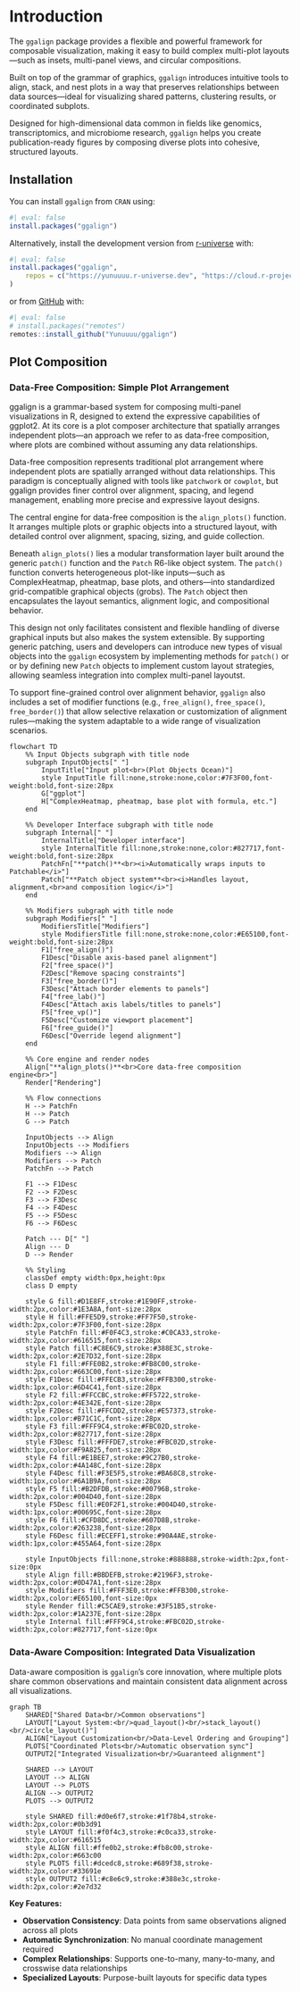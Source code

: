 # Introduction {#sec-intro}

The `ggalign` package provides a flexible and powerful framework for composable
visualization, making it easy to build complex multi-plot layouts—such as
insets, multi-panel views, and circular compositions.

Built on top of the grammar of graphics, `ggalign` introduces intuitive tools to
align, stack, and nest plots in a way that preserves relationships between data
sources—ideal for visualizing shared patterns, clustering results, or
coordinated subplots.

Designed for high-dimensional data common in fields like genomics,
transcriptomics, and microbiome research, `ggalign` helps you create
publication-ready figures by composing diverse plots into cohesive, structured
layouts.

## Installation

You can install `ggalign` from `CRAN` using:
```r
#| eval: false
install.packages("ggalign")
```

Alternatively, install the development version from
[r-universe](https://yunuuuu.r-universe.dev/ggalign) with:
```r
#| eval: false
install.packages("ggalign",
    repos = c("https://yunuuuu.r-universe.dev", "https://cloud.r-project.org")
)
```

or from [GitHub](https://github.com/Yunuuuu/ggalign) with:
```r
#| eval: false
# install.packages("remotes")
remotes::install_github("Yunuuuu/ggalign")
```

## Plot Composition

### Data-Free Composition: Simple Plot Arrangement

ggalign is a grammar-based system for composing multi-panel visualizations in R,
designed to extend the expressive capabilities of ggplot2. At its core is a plot
composer architecture that spatially arranges independent plots—an approach we
refer to as data-free composition, where plots are combined without assuming any
data relationships.

Data-free composition represents traditional plot arrangement where independent
plots are spatially arranged without data relationships. This paradigm is
conceptually aligned with tools like `patchwork` or `cowplot`, but ggalign provides
finer control over alignment, spacing, and legend management, enabling more
precise and expressive layout designs.

The central engine for data-free composition is the `align_plots()` function. It
arranges multiple plots or graphic objects into a structured layout, with
detailed control over alignment, spacing, sizing, and guide collection.

Beneath `align_plots()` lies a modular transformation layer built around the
generic `patch()` function and the `Patch` R6-like object system. The `patch()`
function converts heterogeneous plot-like inputs—such as ComplexHeatmap,
pheatmap, base plots, and others—into standardized grid-compatible graphical
objects (grobs). The `Patch` object then encapsulates the layout semantics,
alignment logic, and compositional behavior.

This design not only facilitates consistent and flexible handling of diverse
graphical inputs but also makes the system extensible. By supporting generic
patching, users and developers can introduce new types of visual objects into
the `ggalign` ecosystem by implementing methods for `patch()` or or by defining new
`Patch` objects to implement custom layout strategies, allowing seamless
integration into complex multi-panel layoutst.

To support fine-grained control over alignment behavior, `ggalign` also includes a
set of modifier functions (e.g., `free_align()`, `free_space()`,
`free_border()`) that allow selective relaxation or customization of alignment
rules—making the system adaptable to a wide range of visualization scenarios.

```mermaid
flowchart TD
    %% Input Objects subgraph with title node
    subgraph InputObjects[" "]
        InputTitle["Input plot<br>(Plot Objects Ocean)"]
        style InputTitle fill:none,stroke:none,color:#7F3F00,font-weight:bold,font-size:28px
        G["ggplot"]
        H["ComplexHeatmap, pheatmap, base plot with formula, etc."]
    end

    %% Developer Interface subgraph with title node
    subgraph Internal[" "]
        InternalTitle["Developer interface"]
        style InternalTitle fill:none,stroke:none,color:#827717,font-weight:bold,font-size:28px
        PatchFn["**patch()**<br><i>Automatically wraps inputs to Patchable</i>"]
        Patch["**Patch object system**<br><i>Handles layout, alignment,<br>and composition logic</i>"]
    end

    %% Modifiers subgraph with title node
    subgraph Modifiers[" "]
        ModifiersTitle["Modifiers"]
        style ModifiersTitle fill:none,stroke:none,color:#E65100,font-weight:bold,font-size:28px
        F1["free_align()"]
        F1Desc["Disable axis-based panel alignment"]
        F2["free_space()"]
        F2Desc["Remove spacing constraints"]
        F3["free_border()"]
        F3Desc["Attach border elements to panels"]
        F4["free_lab()"]
        F4Desc["Attach axis labels/titles to panels"]
        F5["free_vp()"]
        F5Desc["Customize viewport placement"]
        F6["free_guide()"]
        F6Desc["Override legend alignment"]
    end

    %% Core engine and render nodes
    Align["**align_plots()**<br>Core data-free composition engine<br>"]
    Render["Rendering"]

    %% Flow connections
    H --> PatchFn
    H --> Patch
    G --> Patch

    InputObjects --> Align
    InputObjects --> Modifiers
    Modifiers --> Align
    Modifiers --> Patch
    PatchFn --> Patch

    F1 --> F1Desc
    F2 --> F2Desc
    F3 --> F3Desc
    F4 --> F4Desc
    F5 --> F5Desc
    F6 --> F6Desc

    Patch --- D[" "]
    Align --- D
    D --> Render

    %% Styling
    classDef empty width:0px,height:0px
    class D empty

    style G fill:#D1E8FF,stroke:#1E90FF,stroke-width:2px,color:#1E3A8A,font-size:28px
    style H fill:#FFE5D9,stroke:#FF7F50,stroke-width:2px,color:#7F3F00,font-size:28px
    style PatchFn fill:#F0F4C3,stroke:#C0CA33,stroke-width:2px,color:#616515,font-size:28px
    style Patch fill:#C8E6C9,stroke:#388E3C,stroke-width:2px,color:#2E7D32,font-size:28px
    style F1 fill:#FFE0B2,stroke:#FB8C00,stroke-width:2px,color:#663C00,font-size:28px
    style F1Desc fill:#FFECB3,stroke:#FFB300,stroke-width:1px,color:#6D4C41,font-size:28px
    style F2 fill:#FFCCBC,stroke:#FF5722,stroke-width:2px,color:#4E342E,font-size:28px
    style F2Desc fill:#FFCDD2,stroke:#E57373,stroke-width:1px,color:#B71C1C,font-size:28px
    style F3 fill:#FFF9C4,stroke:#FBC02D,stroke-width:2px,color:#827717,font-size:28px
    style F3Desc fill:#FFFDE7,stroke:#FBC02D,stroke-width:1px,color:#F9A825,font-size:28px
    style F4 fill:#E1BEE7,stroke:#9C27B0,stroke-width:2px,color:#4A148C,font-size:28px
    style F4Desc fill:#F3E5F5,stroke:#BA68C8,stroke-width:1px,color:#6A1B9A,font-size:28px
    style F5 fill:#B2DFDB,stroke:#00796B,stroke-width:2px,color:#004D40,font-size:28px
    style F5Desc fill:#E0F2F1,stroke:#004D40,stroke-width:1px,color:#00695C,font-size:28px
    style F6 fill:#CFD8DC,stroke:#607D8B,stroke-width:2px,color:#263238,font-size:28px
    style F6Desc fill:#ECEFF1,stroke:#90A4AE,stroke-width:1px,color:#455A64,font-size:28px

    style InputObjects fill:none,stroke:#888888,stroke-width:2px,font-size:0px
    style Align fill:#BBDEFB,stroke:#2196F3,stroke-width:2px,color:#0D47A1,font-size:28px
    style Modifiers fill:#FFF3E0,stroke:#FFB300,stroke-width:2px,color:#E65100,font-size:0px
    style Render fill:#C5CAE9,stroke:#3F51B5,stroke-width:2px,color:#1A237E,font-size:28px
    style Internal fill:#FFF9C4,stroke:#FBC02D,stroke-width:2px,color:#827717,font-size:0px

```

### Data-Aware Composition: Integrated Data Visualization

Data-aware composition is `ggalign`'s core innovation, where multiple plots share
common observations and maintain consistent data alignment across all
visualizations.

```mermaid
graph TB
    SHARED["Shared Data<br/>Common observations"]
    LAYOUT["Layout System:<br/>quad_layout()<br/>stack_layout()<br/>circle_layout()"]
    ALIGN["Layout Customization<br/>Data-Level Ordering and Grouping"]
    PLOTS["Coordinated Plots<br/>Automatic observation sync"]
    OUTPUT2["Integrated Visualization<br/>Guaranteed alignment"]
    
    SHARED --> LAYOUT
    LAYOUT --> ALIGN
    LAYOUT --> PLOTS
    ALIGN --> OUTPUT2
    PLOTS --> OUTPUT2

    style SHARED fill:#d0e6f7,stroke:#1f78b4,stroke-width:2px,color:#0b3d91
    style LAYOUT fill:#f0f4c3,stroke:#c0ca33,stroke-width:2px,color:#616515
    style ALIGN fill:#ffe0b2,stroke:#fb8c00,stroke-width:2px,color:#663c00
    style PLOTS fill:#dcedc8,stroke:#689f38,stroke-width:2px,color:#33691e
    style OUTPUT2 fill:#c8e6c9,stroke:#388e3c,stroke-width:2px,color:#2e7d32
```

**Key Features:**

- **Observation Consistency**: Data points from same observations aligned across all plots
- **Automatic Synchronization**: No manual coordinate management required
- **Complex Relationships**: Supports one-to-many, many-to-many, and crosswise data relationships
- **Specialized Layouts**: Purpose-built layouts for specific data types
